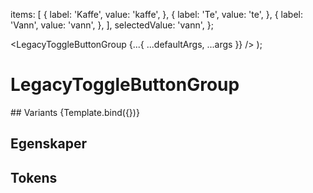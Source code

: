 


<Meta
  title='Avviklet/LegacyToggleButtonGroup'
  component={LegacyToggleButtonGroup}
/>

  items: [
    {
      label: 'Kaffe',
      value: 'kaffe',
    },
    {
      label: 'Te',
      value: 'te',
    },
    {
      label: 'Vann',
      value: 'vann',
    },
  ],
  selectedValue: 'vann',
};

  <LegacyToggleButtonGroup {...{ ...defaultArgs, ...args }} />
);

# LegacyToggleButtonGroup

<Information text='altinn' />
## Variants
<Canvas>
  <Story name='Eksempel'>{Template.bind({})}</Story>
</Canvas>

## Egenskaper

<ArgTypes story='Eksempel' />

## Tokens

<TokensTable
  componentName='toggle_button'
  description
  jsonKey='component.toggle_button'
  showPreview={false}
/>
